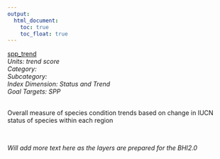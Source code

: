 ```yaml
---
output:
  html_document:
    toc: true
    toc_float: true
---
```


[spp_trend](https://github.com/OHI-Science/bhi/blob/master/baltic/layers/spp_trend_gl2018.csv)\
*Units: trend score*\
*Category:*\
*Subcategory:*\
*Index Dimension: Status and Trend*\
*Goal Targets: SPP*\
<br>

Overall measure of species condition trends based on change in IUCN status of species within each region

<br>

*Will add more text here as the layers are prepared for the BHI2.0*

<br>



<br>

